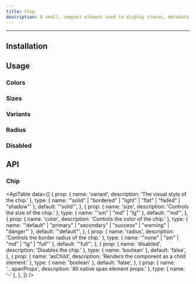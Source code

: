 ```yaml
---
title: Chip
description: A small, compact element used to display status, metadata, or selections.
---
```



<ComponentLinks name="Chip" />

---

## Installation

<PackageManagers packageName="chip" />

## Usage

<CodeDemo code={ChipDemos.usage} />

### Colors

<CodeDemo code={ChipDemos.colors} />

### Sizes

<CodeDemo code={ChipDemos.sizes} />

### Variants

<CodeDemo code={ChipDemos.variants} />

### Radius

<CodeDemo code={ChipDemos.radius} />

### Disabled

<CodeDemo code={ChipDemos.disabled} />

## API

### Chip

<ApiTable
  data={[
    {
      prop: { name: 'variant', description: 'The visual style of the chip.' },
      type: { name: '"solid" | "bordered" | "light" | "flat" | "faded" | "shadow"' },
      default: '"solid"',
    },
    {
      prop: { name: 'size', description: 'Controls the size of the chip.' },
      type: { name: '"sm" | "md" | "lg"' },
      default: '"md"',
    },
    {
      prop: { name: 'color', description: 'Controls the color of the chip.' },
      type: { name: '"default" | "primary" | "secondary" | "success" | "warning" | "danger"' },
      default: '"default"',
    },
    {
      prop: { name: 'radius', description: 'Controls the border radius of the chip.' },
      type: { name: '"none" | "sm" | "md" | "lg" | "full"' },
      default: '"full"',
    },
    {
      prop: { name: 'disabled', description: 'Disables the chip.' },
      type: { name: 'boolean' },
      default: 'false',
    },
    {
      prop: { name: 'asChild', description: 'Renders the component as a child element.' },
      type: { name: 'boolean' },
      default: 'false',
    },
    {
      prop: { name: '...spanProps', description: 'All native span element props.' },
      type: { name: '-' },
    },
  ]}
/>


